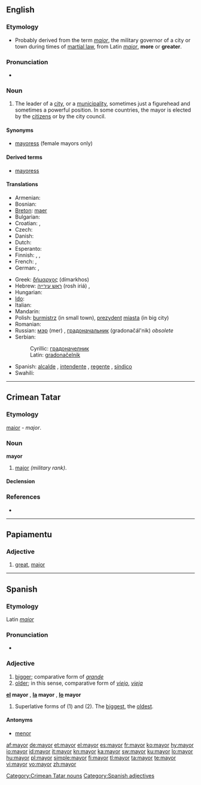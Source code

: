==English==

===Etymology===
* Probably derived from the term ''[[major]]'', the military governor of a city or town during times of [[martial law]], from Latin ''[[maior]]'', '''more''' or '''greater'''.

===Pronunciation===
* {{audio|en-us-mayor.ogg|Audio (US)}}
*: {{rhymes|eɪə(r)}}

===Noun===
{{en-noun}}

# The leader of a [[city]], or a [[municipality]], sometimes just a figurehead and sometimes a powerful position.  In some countries, the mayor is elected by the [[citizen]]s or by the city council.

====Synonyms====
* [[mayoress]] (female mayors only)

====Derived terms====
* [[mayoress]]

====Translations====
{{trans-top|leader of a city}}
* Armenian: {{t-|hy|քաղաքապետ|tr=k'aġak'apet}}
* Bosnian: {{t-|bs|gradonačelnik|m}}
* [[Breton]]: [[maer]] {{m}}
* Bulgarian: {{t+|bg|кмет|m}}
* Croatian: {{t-|hr|gradonačelnik|m|alt=gradonáčelnīk}}, {{t-|hr|gradonačelnica|f|alt=gradonáčelnica}}
* Czech: {{t-|cs|starosta|m}}
* Danish: {{t-|da|borgmester|c}}
* Dutch: {{t+|nl|burgemeester|m}}
* Esperanto: {{t-|eo|urbestro|xs=Esperanto}}
* Finnish: {{t-|fi|pormestari}}, {{t-|fi|kaupunginjohtaja}}, {{t-|fi|määri}}
* French: {{t+|fr|maire|m}}, {{t+|fr|bourgmestre|m}}
* German: {{t+|de|Bürgermeister|m}}, {{t+|de|Bürgermeisterin|f}}
{{trans-mid}}
* Greek: [[δήμαρχος]] (dímarkhos) {{m}}
* Hebrew: [[ראש עירייה]] (rosh iriá) {{m}}, {{he-translation|ראש עיר|rosh ir}} {{m}}
* Hungarian: {{t+|hu|polgármester}}
* [[Ido]]: {{t+|io|urbestro|xs=Ido}}
* Italian: {{t+|it|sindaco|m}}
* Mandarin: {{t|cmn|市长|tr=shìzhǎng|sc=Hani}}
* Polish: [[burmistrz]] {{m}} (in small town), [[prezydent]] [[miasta]] {{m}} (in big city)
* Romanian: {{t-|ro|primar|m}}
* Russian: [[мэр]] (mer) {{m}}, [[градоначальник]] (gradonačál'nik) {{m}} ''obsolete''
* Serbian:
*: Cyrillic: [[градоначелник#Serbian|градоначелник]] {{m}}
*: Latin: [[gradonačelnik#Serbian|gradonačelnik]] {{m}}
* Spanish: [[alcalde]] {{m}}, [[intendente]] {{m}} {{italbrac|Argentina|Paraguay|Uruguay}}, [[regente]] {{m}} {{italbrac|Mexico City}}, [[síndico]] {{m}} {{italbrac|Dominican Republic}}
* Swahili: {{t+|sw|diwani|xs=Swahili}}
{{trans-bottom}}

----

==Crimean Tatar==

===Etymology===
{{etyl|la|crh}} [[maior#Latin|maior]] - ''major''.

===Noun===
'''mayor'''

# [[major]]  ''(military rank)''.

====Declension====
{{crh-latin-noun|nıñ|ğa|nı|da|dan}}

===References===
* {{R:Useinov-Mireev 2002}}

[[Category:Crimean Tatar nouns]]

----

==Papiamentu==

===Adjective===
{{infl|pap|adjective}}

# [[great]], [[major]]

----

==Spanish==

===Etymology===
Latin ''[[maior]]''

===Pronunciation===
* {{audio|Es-mayor-bo-La_Paz.ogg|Audio (Bolivia)}}

===Adjective===
{{es-adj|pl=mayores}}

# [[bigger]]; comparative form of ''[[grande]]''
# [[older]]; in this sense, comparative form of ''[[viejo]]'', ''[[vieja]]''

'''[[el]] mayor''' {{m}}, '''[[la]] mayor''' {{f}}, '''[[lo]] mayor''' {{n}}
# Superlative forms of (1) and (2).  The [[biggest]], the [[oldest]].

====Antonyms====
* [[menor]]

[[Category:Spanish adjectives]]

[[af:mayor]]
[[de:mayor]]
[[et:mayor]]
[[el:mayor]]
[[es:mayor]]
[[fr:mayor]]
[[ko:mayor]]
[[hy:mayor]]
[[io:mayor]]
[[id:mayor]]
[[it:mayor]]
[[kn:mayor]]
[[ka:mayor]]
[[sw:mayor]]
[[ku:mayor]]
[[lo:mayor]]
[[hu:mayor]]
[[pl:mayor]]
[[simple:mayor]]
[[fi:mayor]]
[[tl:mayor]]
[[ta:mayor]]
[[te:mayor]]
[[vi:mayor]]
[[vo:mayor]]
[[zh:mayor]]
